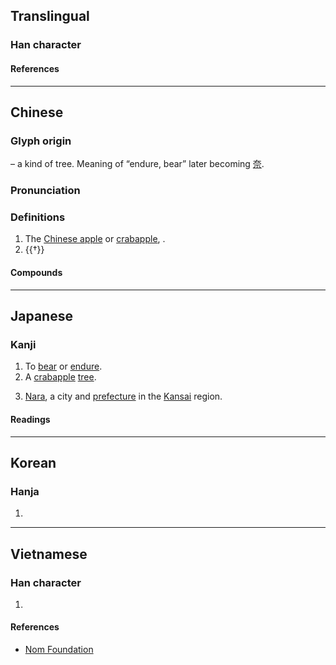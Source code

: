{{also|奈}}
{{character info/new}}
==Translingual==

===Han character===
{{Han char|rn=75|rad=木|as=05|sn=9|four=40901|canj=DMMF,XDMMF|ids=⿱木示}}

====References====
{{Han ref|kx=0520.230|dkj=14659|dj=0908.180|hdz=21176.090|uh=67F0}}

----

==Chinese==
{{zh-forms}}

===Glyph origin===
{{Han etym}}
{{Han compound|木|t1=tree|示}} – a kind of tree. Meaning of “endure, bear” later becoming [[奈]].

===Pronunciation===
{{zh-pron
|m=nài
|c=noi6
|mn=nāi
|mn-t=nai6
|mc=y
|oc=y
|ma=
|cat=pn,v
}}

===Definitions===
{{zh-hanzi}}

# The [[:w:Malus prunifolia|Chinese apple]] or [[crabapple]], {{taxlink|Malus asiatica|species|noshow=1}}.
# {{†}} {{zh-alt-form|奈|[[bear]], [[stand]], [[resist]]}}

====Compounds====
{{zh-der|柰何|柰苑}}

----

==Japanese==

===Kanji===
{{ja-kanji|grade=uc|rs=木05}}

# To [[bear]] or [[endure]].
# A [[crabapple]] [[tree]].
# {{lb|ja|abbreviation|_|of|_|'''[[奈良]]'''}} [[Nara]], a city and [[prefecture]] in the [[Kansai]] region.

====Readings====
{{ja-readings
|on=な, だい
|kun=いかん, からなし
}}

----

==Korean==

===Hanja===
{{ko-hanja|내}}

# {{rfdef|ko|sort=木05}}

----

==Vietnamese==

===Han character===
{{vi-readings|rs=木05|reading=nại}}

# {{rfdef|vi|sort=木05}}

====References====
* [http://nomfoundation.org/common/nom_details.php?codepoint=67f0 Nom Foundation]